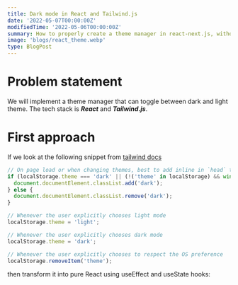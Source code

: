 ```yaml
---
title: Dark mode in React and Tailwind.js
date: '2022-05-07T00:00:00Z'
modifiedTime: '2022-05-06T00:00:00Z'
summary: How to properly create a theme manager in react-next.js, without flashing effect (FOUC).
image: 'blogs/react_theme.webp'
type: BlogPost
---
```


# Problem statement

We will implement a theme manager that can toggle between dark and light theme. The tech stack is **_React_** and **_Tailwind.js_**.

# First approach

If we look at the following snippet from [tailwind docs](https://tailwindcss.com/docs/dark-mode#supporting-system-preference-and-manual-selection)

```javascript
// On page load or when changing themes, best to add inline in `head` to avoid FOUC.
if (localStorage.theme === 'dark' || (!('theme' in localStorage) && window.matchMedia('(prefers-color-scheme: dark)').matches)) {
  document.documentElement.classList.add('dark');
} else {
  document.documentElement.classList.remove('dark');
}

// Whenever the user explicitly chooses light mode
localStorage.theme = 'light';

// Whenever the user explicitly chooses dark mode
localStorage.theme = 'dark';

// Whenever the user explicitly chooses to respect the OS preference
localStorage.removeItem('theme');
```

then transform it into pure React using useEffect and useState hooks:
